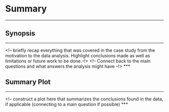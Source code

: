 # **Summary**
***
## **Synopsis**
***
<!-- briefly recap everything that was covered in the case study from the motivation to the data analysis. Highlight conclusions made as well as limitations or future work to be done.--!>
<!-- Connect back to the main questions and what answers the analysis might have --!>
***

## **Summary Plot**
***
<!-- construct a plot here that summarizes the conclusions found in the data, if applicable (connecting to a main question if possible)
***
